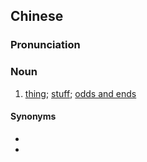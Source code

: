 ==Chinese==
{{zh-forms}}

===Pronunciation===
{{zh-pron
|m=wùshí
|cat=n
}}

===Noun===
{{zh-noun}}

# {{lb|zh|literary}} [[thing]]; [[stuff]]; [[odds and ends]]

====Synonyms====
* {{zh-l|東西|tr=dōngxi}}
* {{zh-l|雜物}}